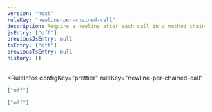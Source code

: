 ```yaml
---
version: "next"
ruleKey: "newline-per-chained-call"
description: Require a newline after each call in a method chain
jsEntry: ["off"]
previousJsEntry: null
tsEntry: ["off"]
previousTsEntry: null
history: []
---
```


<RuleInfos 
  configKey="prettier" 
  ruleKey="newline-per-chained-call" 
>

```json
["off"]
```

```json
["off"]
```

</RuleInfos>
